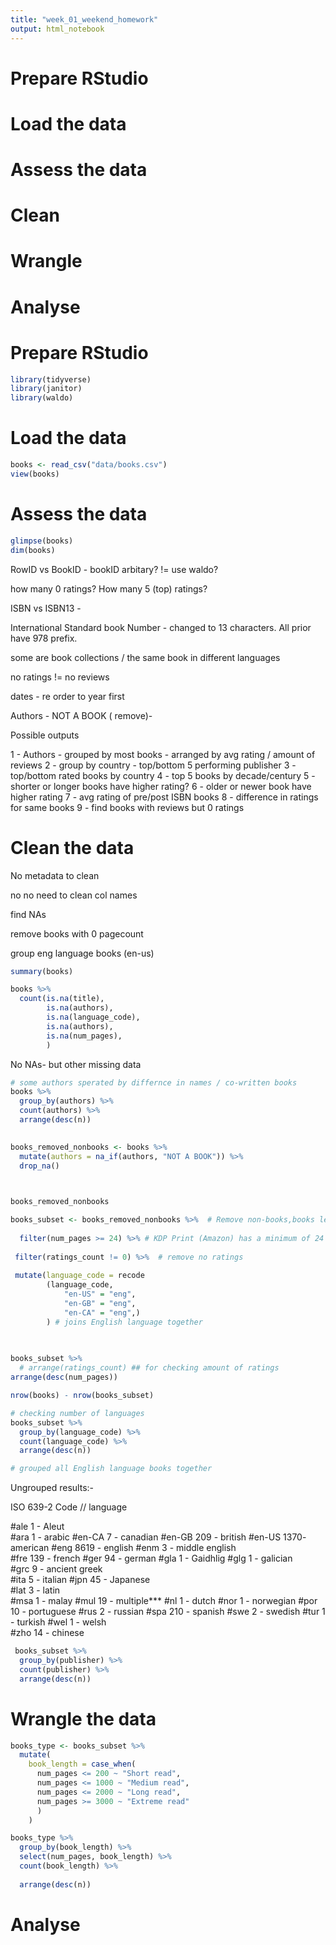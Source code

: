 ```yaml
---
title: "week_01_weekend_homework"
output: html_notebook
---
```

# Prepare RStudio
# Load the data
# Assess the data
# Clean
# Wrangle
# Analyse



# Prepare RStudio

```r
library(tidyverse)
library(janitor)
library(waldo)
```

# Load the data

```r
books <- read_csv("data/books.csv")
view(books)
```


# Assess the data

```r
glimpse(books)
dim(books)
```
RowID vs BookID - bookID arbitary? !=
use waldo?

how many 0 ratings? How many 5 (top) ratings?

ISBN vs ISBN13 - 

International Standard book Number - changed to 13 characters.
All prior have 978 prefix. 

some are book collections / the same book in different languages

no ratings != no reviews

dates - re order to year first


Authors - NOT A BOOK ( remove)-

Possible outputs

1 - Authors - grouped by most books -  arranged by  avg rating / amount of reviews
2 - group by country - top/bottom 5 performing publisher
3 - top/bottom rated books by country
4 - top 5 books by decade/century
5 - shorter or longer books have higher rating?
6 - older or newer book have higher rating 
7 - avg rating of pre/post ISBN books
8 - difference in ratings for same books
9 - find books with reviews but 0 ratings





# Clean the data

No metadata to clean

no no need to clean col names

find NAs

remove books with 0 pagecount

group eng language books (en-us)

```r
summary(books)
```

```r
books %>% 
  count(is.na(title),
        is.na(authors),
        is.na(language_code),
        is.na(authors),
        is.na(num_pages),
        )
```
 No NAs- but other missing data
 
 
```r
# some authors sperated by differnce in names / co-written books
books %>% 
  group_by(authors) %>%
  count(authors) %>% 
  arrange(desc(n))
  
```


```r
books_removed_nonbooks <- books %>% 
  mutate(authors = na_if(authors, "NOT A BOOK")) %>% 
  drop_na()
  


books_removed_nonbooks
```


```r
books_subset <- books_removed_nonbooks %>%  # Remove non-books,books less than 24 pages, no ratings, group language code,
  
  filter(num_pages >= 24) %>% # KDP Print (Amazon) has a minimum of 24 (32 for picture books) to be published
  
 filter(ratings_count != 0) %>%  # remove no ratings
  
 mutate(language_code = recode 
        (language_code,
            "en-US" = "eng",
            "en-GB" = "eng",
            "en-CA" = "eng",)
        ) # joins English language together
 
  

books_subset %>% 
  # arrange(ratings_count) ## for checking amount of ratings
arrange(desc(num_pages))

nrow(books) - nrow(books_subset)  
```

```r
# checking number of languages
books_subset %>% 
  group_by(language_code) %>%
  count(language_code) %>% 
  arrange(desc(n))

# grouped all English language books together
```
Ungrouped results:- 

ISO 639-2 Code // language

#ale	1     - Aleut		
#ara	1	  	- arabic
#en-CA	7		- canadian
#en-GB	209	- british
#en-US	1370- american
#eng	8619	- english
#enm	3	    - middle english	
#fre	139		- french
#ger	94		- german
#gla	1     - Gaidhlig
#glg	1     -	galician	
#grc	9     -	ancient greek	
#ita	5     -	italian	
#jpn	45    -	Japanese	
#lat	3     -	latin	
#msa	1	    -	malay
#mul	19    -	multiple***	
#nl	1	      -	dutch
#nor	1	    -	norwegian
#por	10    - portuguese
#rus	2	    -	russian
#spa	210   -	spanish	
#swe	2	    -	swedish
#tur	1     -	turkish	
#wel	1     -	welsh	
#zho	14    -	chinese


```r
 books_subset %>%
  group_by(publisher) %>% 
  count(publisher) %>% 
  arrange(desc(n))
```

# Wrangle the data

```r
books_type <- books_subset %>%
  mutate(
    book_length = case_when(
      num_pages <= 200 ~ "Short read",
      num_pages <= 1000 ~ "Medium read",
      num_pages <= 2000 ~ "Long read",
      num_pages >= 3000 ~ "Extreme read"
      )
    )

books_type %>% 
  group_by(book_length) %>% 
  select(num_pages, book_length) %>% 
  count(book_length) %>%
  
  arrange(desc(n))
```


# Analyse

